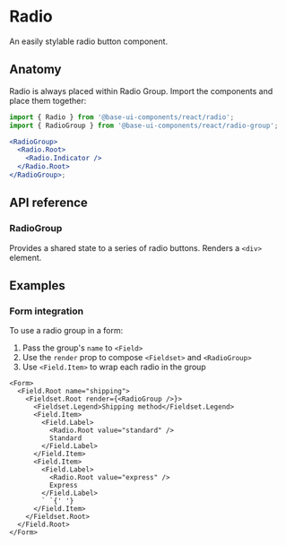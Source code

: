 # Radio

<Subtitle>An easily stylable radio button component.</Subtitle>
<Meta
  name="description"
  content="A high-quality, unstyled React radio button component that is easy to style."
/>

<Demo path="./demos/hero" />

## Anatomy

Radio is always placed within Radio Group. Import the components and place them together:

```jsx title="Anatomy"
import { Radio } from '@base-ui-components/react/radio';
import { RadioGroup } from '@base-ui-components/react/radio-group';

<RadioGroup>
  <Radio.Root>
    <Radio.Indicator />
  </Radio.Root>
</RadioGroup>;
```

## API reference

### RadioGroup

Provides a shared state to a series of radio buttons. Renders a `<div>` element.

<Reference component="RadioGroup" />
<Reference component="Radio" parts="Root, Indicator" />

## Examples

### Form integration

To use a radio group in a form:

1. Pass the group's `name` to `<Field>`
2. Use the `render` prop to compose `<Fieldset>` and `<RadioGroup>`
3. Use `<Field.Item>` to wrap each radio in the group

```tsx title="Using RadioGroup in a form"
<Form>
  <Field.Root name="shipping">
    <Fieldset.Root render={<RadioGroup />}>
      <Fieldset.Legend>Shipping method</Fieldset.Legend>
      <Field.Item>
        <Field.Label>
          <Radio.Root value="standard" />
          Standard
        </Field.Label>
      </Field.Item>
      <Field.Item>
        <Field.Label>
          <Radio.Root value="express" />
          Express
        </Field.Label>
        ` `{' '}
      </Field.Item>
    </Fieldset.Root>
  </Field.Root>
</Form>
```
